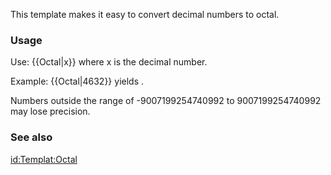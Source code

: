 {{缺乏中文说明}}
{{Documentation subpage}}
{{lua|Module:BaseConvert}}
<!-- PLEASE ADD CATEGORIES AND INTERWIKIS AT THE BOTTOM OF THIS PAGE -->
This template makes it easy to convert decimal numbers to octal.
=== Usage ===
Use: <nowiki>{{Octal|x}}</nowiki>
where x is the decimal number.

Example: <nowiki> {{Octal|4632}} </nowiki> yields {{Octal|4632}}.

Numbers outside the range of -9007199254740992 to 9007199254740992 may lose precision.

=== See also ===
{{Math templates|numeral systems}}<includeonly>
<!-- CATEGORIES AND INTERWIKIS HERE, THANKS -->
[[Category:换算模板|{{PAGENAME}}]]

[[id:Templat:Octal]]</includeonly>